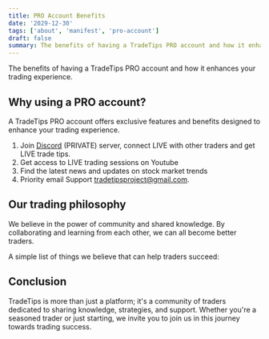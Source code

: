 ```yaml
---
title: PRO Account Benefits
date: '2029-12-30'
tags: ['about', 'manifest', 'pro-account']
draft: false
summary: The benefits of having a TradeTips PRO account and how it enhances your trading experience.
---
```


The benefits of having a TradeTips PRO account and how it enhances your trading experience.

## Why using a PRO account?

A TradeTips PRO account offers exclusive features and benefits designed to enhance your trading experience.

1. Join [Discord](https://discord.gg/4KJXPSHrSB) (PRIVATE) server, connect LIVE with other traders and get LIVE trade tips.
2. Get access to LIVE trading sessions on Youtube
3. Find the latest news and updates on stock market trends
3. Priority email Support [tradetipsproject@gmail.com](mailto:tradetipsproject@gmail.com).

## Our trading philosophy

We believe in the power of community and shared knowledge. By collaborating and learning from each other, we can all become better traders.

A simple list of things we believe that can help traders succeed:

## Conclusion

TradeTips is more than just a platform; it's a community of traders dedicated to sharing knowledge, strategies, and support. 
Whether you're a seasoned trader or just starting, we invite you to join us in this journey towards trading success.

